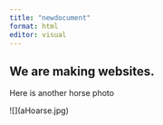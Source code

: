 ```yaml
---
title: "newdocument"
format: html
editor: visual
---
```


## We are making websites.

Here is another horse photo

\![\](aHoarse.jpg)
